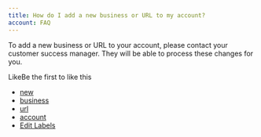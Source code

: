 ```yaml
---
title: How do I add a new business or URL to my account?
account: FAQ 
---
```

To add a new business or URL to your account, please contact your customer success manager. They will be able to process these changes for you.

LikeBe the first to like this

*   [new](/label/FAQ/new)
*   [business](/label/FAQ/business)
*   [url](/label/FAQ/url)
*   [account](/label/FAQ/account)
*   [Edit Labels](# "Edit Labels (Type 'l')")




